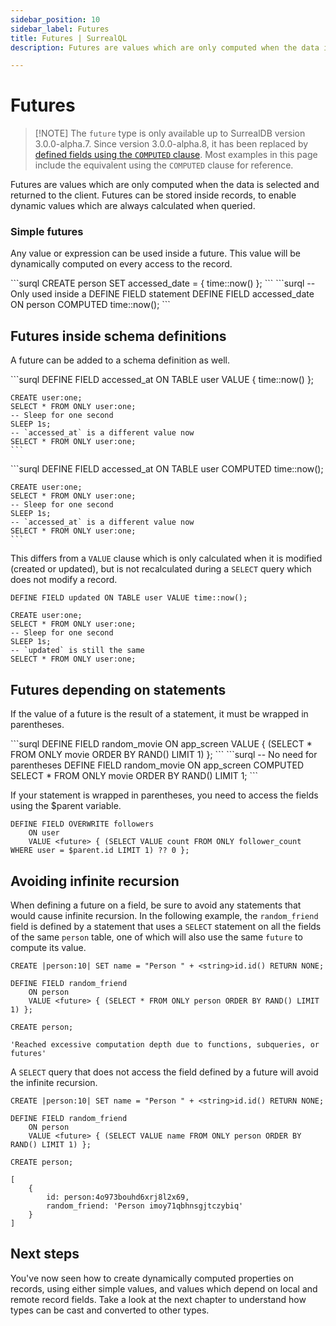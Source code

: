 ```yaml
---
sidebar_position: 10
sidebar_label: Futures
title: Futures | SurrealQL
description: Futures are values which are only computed when the data is selected and returned to the client.

---
```



# Futures

> \[!NOTE]
> The `future` type is only available up to SurrealDB version 3.0.0-alpha.7. Since version 3.0.0-alpha.8, it has been replaced by [defined fields using the `COMPUTED` clause](/docs/surrealql/statements/define/field#computed-fields). Most examples in this page include the equivalent using the `COMPUTED` clause for reference.

Futures are values which are only computed when the data is selected and returned to the client. Futures can be stored inside records, to enable dynamic values which are always calculated when queried.

### Simple futures

Any value or expression can be used inside a future. This value will be dynamically computed on every access to the record.

<Tabs>
  <TabItem label="Legacy future type">
    ```surql
    CREATE person SET accessed_date = <future> { time::now() };
    ```
  </TabItem>

  <TabItem label="With COMPUTED clause">
    ```surql
    -- Only used inside a DEFINE FIELD statement
    DEFINE FIELD accessed_date ON person COMPUTED time::now();
    ```
  </TabItem>
</Tabs>

## Futures inside schema definitions

A future can be added to a schema definition as well.

<Tabs>
  <TabItem label="Legacy future type">
    ```surql
    DEFINE FIELD accessed_at ON TABLE user VALUE <future> { time::now() };

    CREATE user:one;
    SELECT * FROM ONLY user:one;
    -- Sleep for one second
    SLEEP 1s;
    -- `accessed_at` is a different value now
    SELECT * FROM ONLY user:one;
    ```
  </TabItem>

  <TabItem label="With COMPUTED clause">
    ```surql
    DEFINE FIELD accessed_at ON TABLE user COMPUTED time::now();

    CREATE user:one;
    SELECT * FROM ONLY user:one;
    -- Sleep for one second
    SLEEP 1s;
    -- `accessed_at` is a different value now
    SELECT * FROM ONLY user:one;
    ```
  </TabItem>
</Tabs>

This differs from a `VALUE` clause which is only calculated when it is modified (created or updated), but is not recalculated during a `SELECT` query which does not modify a record.

```surql
DEFINE FIELD updated ON TABLE user VALUE time::now();

CREATE user:one;
SELECT * FROM ONLY user:one;
-- Sleep for one second
SLEEP 1s;
-- `updated` is still the same
SELECT * FROM ONLY user:one;
```

## Futures depending on statements

If the value of a future is the result of a statement, it must be wrapped in parentheses.

<Tabs>
  <TabItem label="Legacy future type">
    ```surql
    DEFINE FIELD random_movie
        ON app_screen
        VALUE <future> { (SELECT * FROM ONLY movie ORDER BY RAND() LIMIT 1) };
    ```
  </TabItem>

  <TabItem label="With COMPUTED clause">
    ```surql
    -- No need for parentheses
    DEFINE FIELD random_movie
        ON app_screen
        COMPUTED SELECT * FROM ONLY movie ORDER BY RAND() LIMIT 1;
    ```
  </TabItem>
</Tabs>

If your statement is wrapped in parentheses, you need to access the fields using the $parent variable.

```surql
DEFINE FIELD OVERWRITE followers
    ON user
    VALUE <future> { (SELECT VALUE count FROM ONLY follower_count WHERE user = $parent.id LIMIT 1) ?? 0 };
```

## Avoiding infinite recursion

When defining a future on a field, be sure to avoid any statements that would cause infinite recursion. In the following example, the `random_friend` field is defined by a statement that uses a `SELECT` statement on all the fields of the same `person` table, one of which will also use the same `future` to compute its value.

```surql
CREATE |person:10| SET name = "Person " + <string>id.id() RETURN NONE;

DEFINE FIELD random_friend
    ON person
    VALUE <future> { (SELECT * FROM ONLY person ORDER BY RAND() LIMIT 1) };

CREATE person;
```

```surql title="Output"
'Reached excessive computation depth due to functions, subqueries, or futures'
```

A `SELECT` query that does not access the field defined by a future will avoid the infinite recursion.

```surql
CREATE |person:10| SET name = "Person " + <string>id.id() RETURN NONE;

DEFINE FIELD random_friend
    ON person
    VALUE <future> { (SELECT VALUE name FROM ONLY person ORDER BY RAND() LIMIT 1) };

CREATE person;
```

```surql title="Output"
[
	{
		id: person:4o973bouhd6xrj8l2x69,
		random_friend: 'Person imoy71qbhnsgjtczybiq'
	}
]
```

## Next steps

You've now seen how to create dynamically computed properties on records, using either simple values, and values which depend on local and remote record fields. Take a look at the next chapter to understand how types can be cast and converted to other types.
